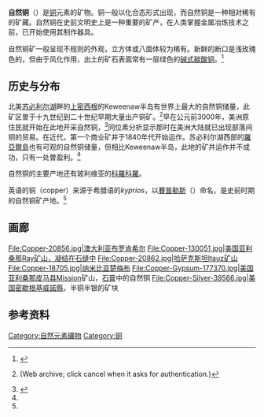 {{About|铜的自然元素矿物|中药|黄铁矿}}
{{Infobox mineral
| name        = 自然铜
| category    = [[自然元素矿物|自然元素矿物]]
| boxwidth    =
| boxbgcolor  =
| image       = Copper-21991.jpg
| caption     = 亚利桑那州Ray矿井出产的自然铜标本(尺寸 5.25 x 4 x 1 cm)
| formula     = Cu
| strunz      = 01.AA.05
| dana        = 1.1.1.3
| system      = [[立方晶系|立方]]
| class       = 六方 (m{{overline|3}}m) <br/>[[H-M记号|H-M记号]]: (4/m {{overline|3}} 2/m)
| symmetry    = ''F''m{{overline|3}}m 
| unit cell   = a = 3.615 [[埃格斯特朗|Å]]; Z = 4
| color       = 断口呈浅玫瑰色，迅速变深为铜红色。反射光呈浅玫瑰色
| habit       = 立方体，十二面体和四面体，少见八面体以及复杂组合。{111}面作为晶面，[001]方向延长。可存在不规则扭曲。晶体可呈线状，丝状，树状，块状。
| twinning    = 可见{111}面生长双晶和多晶
| cleavage    = 无解理
| fracture    = 粗糙，锯齿状
| tenacity    = 高度延展性
| mohs        = 2.5–3
| luster      = 金属
| streak      = 铜红色
| gravity     = 8.95
| melt        =
| fusibility  = 
| diagnostic  =
| solubility  = 溶于[[硝酸|硝酸]] 
| diaphaneity = 不透明
| other       = 空气中氧化变黑或变绿
| references   = <ref name=Handbook>[http://rruff.geo.arizona.edu/doclib/hom/copper.pdf Handbook of Mineralogy]</ref><ref>{{Citeweb| title=Copper|url=http://webmineral.com/data/Copper.shtml | accessdate=2009-12-04}}</ref><ref name="MinDat">{{Citeweb| title=Copper| id=1209 | accessdate=2009-12-04}}</ref><ref name=Klein>Klein, Cornelis and Cornelius S. Hurlbut, ''Manual of Mineralogy,'' Wiley, 20th ed., 1985, pp 259-260 ISBN 0-471-80580-7</ref>
}}

'''自然铜'''（{{lang-en|Native copper}}）是[[铜|铜]]元素的{{en-link|自然金属|Native metal}}矿物。铜一般以化合态形式出现，而自然铜是一种相对稀有的矿藏。自然铜在史前文明史上是一种重要的矿产，在人类掌握金属冶炼技术之前，已开始使用其制作器具。 

自然铜矿一般呈现不规则的外观，立方体或八面体较为稀有。新鲜的断口是浅玫瑰色的，但由于风化作用，出土的矿石表面常有一层绿色的[[碱式碳酸铜|碱式碳酸铜]]。<ref>{{cite web |url=http://mineral.galleries.com/minerals/elements/copper/copper.htm |title=Native Copper |publisher=Amethyst Galleries' Mineral Gallery |accessdate=2005-06-26 |deadurl=yes |archiveurl=https://web.archive.org/web/20050628073646/http://mineral.galleries.com/minerals/elements/copper/copper.htm |archivedate=2005-06-28 }}</ref>

== 历史与分布 ==
北美[[苏必利尔湖|苏必利尔湖]]畔的[[密西根上半島|上密西根]]的Keweenaw半岛有世界上最大的自然铜储量，此矿区曽于十九世纪到二十世纪早期大量出产铜矿。<ref name="michigan">{{cite web |url=http://www.geo.msu.edu/geo333/copper.html  |title=Michigan's Copper Deposits and Mining |accessdate=2005-06-26 |archiveurl = https://web.archive.org/web/20050909185216/http://www.geo.msu.edu/geo333/copper.html |archivedate = 2005-09-09}} (Web archive; click cancel when it asks for authentication.)</ref>早在公元前3000年，美洲原住民就开始在此地开采自然铜，<ref>{{cite book|title=Historical and statistical Information, respecting the History, Condition and Prospects of the Indian Tribes of the United States: Coll. and prepared under the direction of the Bureau of Indian Affairs per act of Congress of march 3rd 1847, Volume 1|year=1851|publisher=Lippincott, Grambo|url=https://books.google.com/ebooks?id=tGtAAAAAcAAJ|author=Henry Rowe Schoolcraft and Seth Eastman|accessdate=July 17, 2011|pages=223–229}}</ref>同位素分析显示那时在美洲大陆就已出现部落间铜的贸易。在近代，第一个商业矿井于1840年代开始运作。苏必利尔湖西部的[[羅亞爾島|羅亞爾島]]也有可观的自然铜储量，但相比Keweenaw半岛，此地的矿井运作并不成功，只有一处曽盈利。<ref name="michigan"/>

自然铜的主要产地还有玻利维亚的[[科羅科羅|科羅科羅]]。

英语的铜（copper）来源于希腊语的''kyprios''，以[[賽普勒斯|賽普勒斯]]（{{lang-en|Cyprus}}）命名，是史前时期的自然铜矿产地。<ref name="MinDat"/>

==画廊==
<gallery>
File:Copper-20856.jpg|澳大利亚[[布罗肯希尔|布罗肯希尔]]
File:Copper-130051.jpg|美国亚利桑那Ray矿山，凝结在石缝中
File:Copper-20862.jpg|哈萨克斯坦Itauz矿山
File:Copper-18705.jpg|纳米比亚[[楚梅布|楚梅布]]
File:Copper-Gypsum-177370.jpg|美国亚利桑那[[皮马县|皮马县]]Mission矿山，[[石膏|石膏]]中的自然铜 
File:Copper-Silver-39566.jpg|美国密歇根[[基威諾縣|基威諾縣]]，半铜半银的矿块
<!-- File:Native_Copper_from_the_Keweenaw_Peninsula_Michigan.jpg| 美国密歇根Keweenaw半岛 -->
</gallery>

==参考资料==
{{reflist|2}}
{{commons category}}
[[Category:自然元素礦物|Category:自然元素礦物]]
[[Category:铜|Category:铜]]